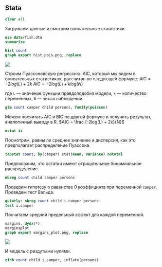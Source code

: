 ## Stata

```stata
clear all
```

Загружаем данные и смотрим описательные статистики.
```stata
use data/fish.dta
summarize
```

```stata
hist count
graph export hist_pois.png, replace
```
![](hist_pois.png)


Строим Пуассоновскую регрессию. 
AIC, который мы видим в описательных статистиках, рассчитан по следующей формуле:
$AIC = -2log(L) + 2k$
$AIC = -2log(L) + klog(N)$

где `L` — значение функции правдоподобия модели, `k` — количество переменных, `N` — число наблюдений.

```stata
glm count camper child persons, family(poisson)
```

Можем посчитать AIC и BIC по другой формуле и получить результат, аналогичный выводу в R.
$AIC = \frac {-2log(L) + 2k}{N}$
```stata
estat ic
```

Посмотрим, равны ли среднее значение и дисперсия, как это предполагает распределение Пуассона.
```stata
tabstat count, by(camper) stat(mean, variance) nototal
```

Предположим, что остатки имеют отрицательное биномиальное распределение.
```stata
nbreg count child camper persons
```
 
Проверим гипотезу о равенстве 0 коэффицинта при переменной `camper`. Проведем тест Вальда.
```stata
quietly: nbreg count child i.camper persons 
test i.camper 
```

Посчитаем средний предельный эффект для каждой переменной.
```stata
margins, dydx(*)
marginsplot
graph export margins_plot.png, replace
```
![](margins_plot.png)

И модель с раздутыми нулями.
```stata
zinb count child i.camper, inflate(persons)
```
